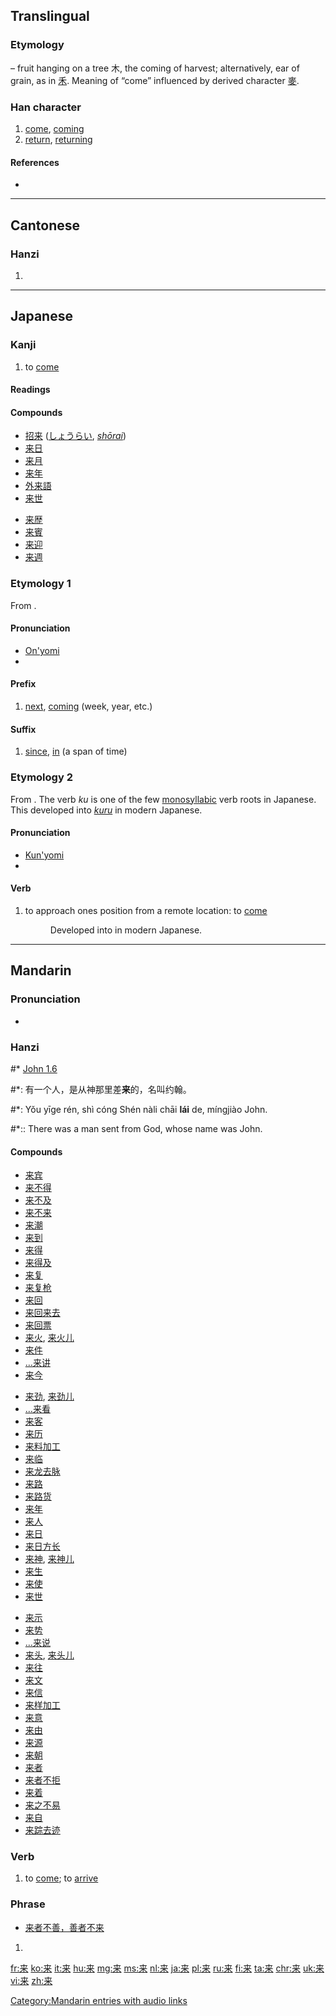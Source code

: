 {{also|來}}
==Translingual==
{{stroke order|strokes=7}}
{{stroke order|type=animate}}
{{Hani-forms|来|[[來]]}}

===Etymology===
{{Han simp|來}} – fruit hanging on a tree 木, the coming of harvest; alternatively, ear of grain, as in [[禾]]. Meaning of “come” influenced by derived character [[麥]].

===Han character===
{{Han char|rn=75|rad=木|as=03|sn=7|four=|canj=木廿 (DT)|ids=⿻[[未]][[丷]]}}

# [[come]], [[coming]]
# [[return]], [[returning]]

====References====
* {{Han ref|kx=0513.011|dkj=14489|hdz=10021.090|uh=6765|ud=26469}}

----

==Cantonese==

===Hanzi===
{{yue-hanzi|jyut=|y=loi4|tra=來}}

# {{defn|lang=yue|sort=木03}}

----

==Japanese==

===Kanji===
{{ja-kanji|grade=2|rs=木03}}

# to [[come]]

====Readings====
{{ja-readings
|goon=[[らい]] (rai)
|kanon=[[らい]] (rai)
|kun=[[くる|く-る]] (ku-ru), [[きたる|きた-る]] / [[きたる|き-たる]] (kita-ru / ki-taru)
}}

====Compounds====
{{attention|ja|Compounds need substantial expansion.}}
{{der-top|Compounds}}
* [[招来]] ([[しょうらい]], ''[[shōrai]]'')
* [[来日]]
* [[来月]]
* [[来年]]
* [[外来語]]
* [[来世]]
{{der-mid}}
* [[来歴]]
* [[来賓]]
* [[来迎]]
* [[来週]]
{{bottom}}

===Etymology 1===
From {{etyl|zhx|ja|sort=らい}} {{term|sc=Hani|来}}.

====Pronunciation====
* [[音読み|On'yomi]]
* {{IPA|lang=ja|/ra.i/|[ɽäi]}}

====Prefix====
{{ja-pos|らい|prefix}}

# [[next]], [[coming]] (week, year, etc.)
#: {{ja-usex|'''来'''年、'''来'''週|'''らい'''ねん、 '''らい'''しゅう|'''next''' year, '''next''' week}}
#: {{ja-usex|'''来'''週月曜日に会いましょう。|'''らい'''しゅう げつようび に あいましょう。|Let's meet Monday '''next'''. / Let's meet this '''coming''' Monday.}}

====Suffix====
{{ja-pos|らい|suffix}}

# [[since]], [[in]] (a span of time)
#: {{ja-usex|三年'''来'''あれを見ていない。|さん ねん-'''らい''' あれ を みて いない。|I haven't seen that '''in''' three years / '''since''' three years ago.}}

===Etymology 2===
From {{etyl|ojp|ja|sort=く}}.  The verb ''ku'' is one of the few [[monosyllabic]] verb roots in Japanese.  This developed into [[来る|''kuru'']] in modern Japanese.

====Pronunciation====
* [[訓読み|Kun'yomi]]
* {{IPA|lang=ja|/ku/|[kɯᵝ]}}

====Verb====
{{ja-verb|k|type=3|hira=く|rom=ku}}

# {{context|lang=ja|sort=く|obsolete}} to approach ones position from a remote location: to [[come]]
#: Developed into {{l|ja|来る|tr=[[くる]], ''[[kuru#Japanese|kuru]]''}} in modern Japanese.

----

==Mandarin==

===Pronunciation===
* {{audio|zh-lái.ogg|audio}}

===Hanzi===
{{cmn-hanzi|tra=來|pin=[[lái]] ([[lai2]])|wg=lai<sup>2</sup>}}
#* [http://wordproject.org/multi/bi_en_cn_py.htm John 1.6]
#*: 有一个人，是从神那里差'''来'''的，名叫约翰。
#*: Yǒu yīge rén, shì cóng Shén nàli chāi '''lái''' de, míngjiào John.
#*:: There was a man sent from God, whose name was John. 

====Compounds====
{{top3}}
* [[来宾]]
* [[来不得]]
* [[来不及]]
* [[来不来]]
* [[来潮]]
* [[来到]]
* [[来得]]
* [[来得及]]
* [[来复]]
* [[来复枪]]
* [[来回]]
* [[来回来去]]
* [[来回票]]
* [[来火]], [[来火儿]]
* [[来件]]
* [[…来讲]]
* [[来今]]
{{mid3}}
* [[来劲]], [[来劲儿]]
* [[…来看]]
* [[来客]]
* [[来历]]
* [[来料加工]]
* [[来临]]
* [[来龙去脉]]
* [[来路]]
* [[来路货]]
* [[来年]]
* [[来人]]
* [[来日]]
* [[来日方长]]
* [[来神]], [[来神儿]]
* [[来生]]
* [[来使]]
* [[来世]]
{{mid3}}
* [[来示]]
* [[来势]]
* [[…来说]]
* [[来头]], [[来头儿]]
* [[来往]]
* [[来文]]
* [[来信]]
* [[来样加工]]
* [[来意]]
* [[来由]]
* [[来源]]
* [[来朝]]
* [[来者]]
* [[来者不拒]]
* [[来着]]
* [[来之不易]]
* [[来自]]
* [[来踪去迹]]
{{bottom}}

===Verb===
{{cmn-verb|s|pin=lái|pint=lai2|tra=來|rs=木03}}

# to [[come]]; to [[arrive]]

===Phrase===
* [[来者不善，善者不来]]

# {{defn|lang=cmn|sort=木03}}

[[Category:Mandarin entries with audio links]]

[[fr:来]]
[[ko:来]]
[[it:来]]
[[hu:来]]
[[mg:来]]
[[ms:来]]
[[nl:来]]
[[ja:来]]
[[pl:来]]
[[ru:来]]
[[fi:来]]
[[ta:来]]
[[chr:来]]
[[uk:来]]
[[vi:来]]
[[zh:来]]